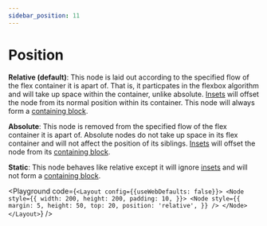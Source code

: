 ```yaml
---
sidebar_position: 11
---
```



# Position

**Relative (default)**: This node is laid out according to the specified flow of the flex container it is apart of.
That is, it particpates in the flexbox algorithm and will take up space within the container, unlike absolute.
[Insets](/docs/styling/insets) will offset the node from its normal position within its container.
This node will always form a [containing block](/docs/advanced/containing-block).

**Absolute**: This node is removed from the specified flow of the flex container it is apart of.
Absolute nodes do not take up space in its flex container and will not affect the position of
its siblings. [Insets](/docs/styling/insets) will offset the node from its [containing block](/docs/advanced/containing-block).

**Static**: This node behaves like relative except it will ignore [insets](/docs/styling/insets) and will not
form a [containing block](/docs/advanced/containing-block).

<Playground code={`<Layout config={{useWebDefaults: false}}>
  <Node
    style={{
      width: 200,
      height: 200,
      padding: 10,
    }}>
    <Node
      style={{
        margin: 5,
        height: 50,
        top: 20,
        position: 'relative',
      }}
    />
  </Node>
</Layout>`} />
